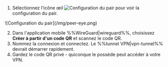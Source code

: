 1. Sélectionnez l'icône œil ![Configuration du pair](/img/eye-icon.png) pour voir la configuration du pair.

<div style={{ margin: 'auto', maxWidth: '600px', display: 'flex', flexDirection: 'column', alignItems: 'center' }}>
  ![Configuration du pair](/img/peer-eye.png)
</div>

2. Dans l'application mobile %%WireGuard|wireguard%%, choisissez **Créer à partir d'un code QR** et scannez le code QR.
3. Nommez la connexion et connectez. Le %%tunnel VPN|vpn-tunnel%% devrait démarrer rapidement.
4. Gardez le code QR privé - quiconque le possède peut accéder à votre VPN.
